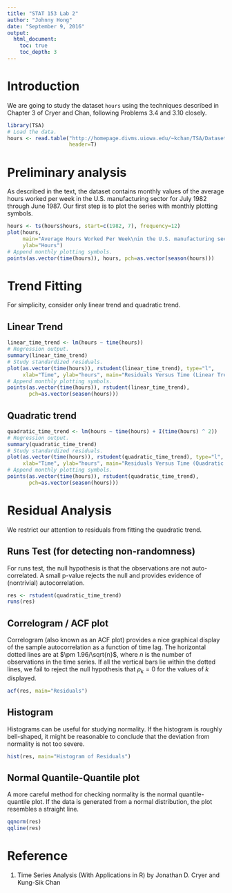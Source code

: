 ```yaml
---
title: "STAT 153 Lab 2"
author: "Johnny Hong"
date: "September 9, 2016"
output:
  html_document:
    toc: true
    toc_depth: 3
---
```


# Introduction
We are going to study the dataset `hours` using the techniques described in Chapter 3 of Cryer and Chan, following Problems 3.4 and 3.10 closely. 

```r
library(TSA)
# Load the data.
hours <- read.table("http://homepage.divms.uiowa.edu/~kchan/TSA/Datasets/hours.dat",
                    header=T)
```

# Preliminary analysis
As described in the text, the dataset contains monthly values of the average hours worked per week in the U.S. manufacturing sector for July 1982 through June 1987.
Our first step is to plot the series with monthly plotting symbols.
```r
hours <- ts(hours$hours, start=c(1982, 7), frequency=12)
plot(hours,
     main="Average Hours Worked Per Week\nin the U.S. manufacturing sector",
     ylab="Hours")
# Append monthly plotting symbols.
points(as.vector(time(hours)), hours, pch=as.vector(season(hours)))
```

# Trend Fitting
For simplicity, consider only linear trend and quadratic trend.

## Linear Trend

```r
linear_time_trend <- lm(hours ~ time(hours))
# Regression output.
summary(linear_time_trend)
# Study standardized residuals.
plot(as.vector(time(hours)), rstudent(linear_time_trend), type="l",
     xlab="Time", ylab="hours", main="Residuals Versus Time (Linear Trend)")
# Append monthly plotting symbols.
points(as.vector(time(hours)), rstudent(linear_time_trend),
       pch=as.vector(season(hours)))
```

## Quadratic trend

```r
quadratic_time_trend <- lm(hours ~ time(hours) + I(time(hours) ^ 2))
# Regression output.
summary(quadratic_time_trend)
# Study standardized residuals.
plot(as.vector(time(hours)), rstudent(quadratic_time_trend), type="l",
     xlab="Time", ylab="hours", main="Residuals Versus Time (Quadratic Trend)")
# Append monthly plotting symbols.
points(as.vector(time(hours)), rstudent(quadratic_time_trend),
       pch=as.vector(season(hours)))
```

# Residual Analysis
We restrict our attention to residuals from fitting the quadratic trend.

## Runs Test (for detecting non-randomness)
For runs test, the null hypothesis is that the observations are not auto-correlated. A small p-value rejects the null and provides evidence of (nontrivial) autocorrelation.
```r
res <- rstudent(quadratic_time_trend)
runs(res)
```

## Correlogram / ACF plot
Correlogram (also known as an ACF plot) provides a nice graphical display of the sample autocorrelation as a function of time lag. The horizontal dotted lines are at $\pm 1.96/\sqrt{n}$, where $n$ is the number of observations in the time series. If all the vertical bars lie within the dotted lines, we fail to reject the null hypothesis that $\rho_k = 0$ for the values of $k$ displayed.
```r
acf(res, main="Residuals")
```

## Histogram
Histograms can be useful for studying normality. If the histogram is roughly bell-shaped, it might be reasonable to conclude that the deviation from normality is not too severe.
```r
hist(res, main="Histogram of Residuals")
```

## Normal Quantile-Quantile plot
A more careful method for checking normality is the normal quantile-quantile plot. If the data is generated from a normal distribution, the plot resembles a straight line. 
```r
qqnorm(res)
qqline(res)
```

# Reference
1. Time Series Analysis (With Applications in R) by Jonathan D. Cryer and Kung-Sik Chan

